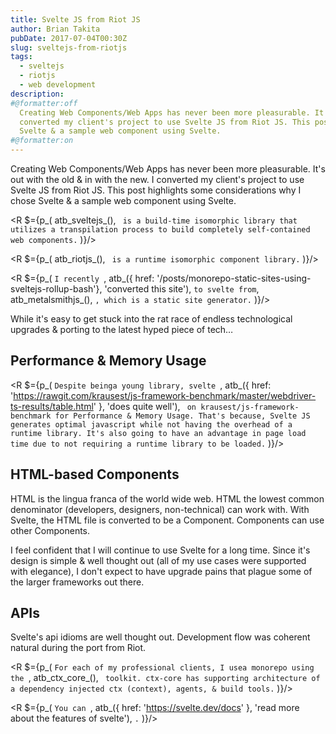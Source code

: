 ```yaml
---
title: Svelte JS from Riot JS
author: Brian Takita
pubDate: 2017-07-04T00:30Z
slug: sveltejs-from-riotjs
tags:
  - sveltejs
  - riotjs
  - web development
description:
#@formatter:off
  Creating Web Components/Web Apps has never been more pleasurable. It's out with the old & in with the new. I
  converted my client's project to use Svelte JS from Riot JS. This post highlights some considerations why I chose
  Svelte & a sample web component using Svelte.
#@formatter:on
---
```


Creating Web Components/Web Apps has never been more pleasurable. It's out with the old & in with the new. I
converted my client's project to use Svelte JS from Riot JS. This post highlights some considerations why I chose
Svelte & a sample web component using Svelte.

<R $={p_(
	atb_sveltejs_(), ` is a build-time isomorphic library that utilizes a transpilation process to build completely
	self-contained web components.`
)}/>

<R $={p_(
	atb_riotjs_(), ` is a runtime isomorphic component library.`
)}/>

<R $={p_(
	`I recently `, atb_({ href: '/posts/monorepo-static-sites-using-sveltejs-rollup-bash'}, 'converted this site'),
	` to svelte from `, atb_metalsmithjs_(), `, which is a static site generator.`
)}/>

While it's easy to get stuck into the rat race of endless technological upgrades & porting to the latest hyped piece
of tech&hellip;

## Performance & Memory Usage
<R $={p_(
	`Despite beinga young library, svelte `,
	atb_({ href: 'https://rawgit.com/krausest/js-framework-benchmark/master/webdriver-ts-results/table.html' },
		'does quite well'), ` on krausest/js-framework-benchmark for Performance & Memory Usage. That's because, Svelte
	JS generates optimal javascript while not having the overhead of a runtime library. It's also going to have an
	advantage in page load time due to not requiring a runtime library to be loaded.`
)}/>

## HTML-based Components

HTML is the lingua franca of the world wide web. HTML the lowest common denominator (developers, designers,
non-technical) can work with. With Svelte, the HTML file is converted to be a Component. Components can use other
Components.

I feel confident that I will continue to use Svelte for a long time. Since it's design is simple & well thought out
(all of my use cases were supported with elegance), I don't expect to have upgrade pains that plague some of the
larger frameworks out there.

## APIs

Svelte's api idioms are well thought out. Development flow was coherent natural during the port from Riot.

<R $={p_(
	`For each of my professional clients, I usea monorepo using the `, atb_ctx_core_(), ` toolkit. ctx-core has
	supporting architecture of a dependency injected ctx (context), agents, & build tools.`
)}/>

<R $={p_(
	`You can `, atb_({ href: 'https://svelte.dev/docs' }, 'read more about the features of svelte'), `.`
)}/>
